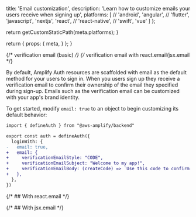 
  title: 'Email customization',
  description: 'Learn how to customize emails your users receive when signing up',
  platforms: [
    // 'android',
    'angular',
    // 'flutter',
    'javascript',
    'nextjs',
    'react',
    // 'react-native',
    // 'swift',
    'vue'
  ]
};

  return getCustomStaticPath(meta.platforms);
}

  return {
    props: {
      meta,
    }
  };
}

{/* verification email (basic) */}
{/* verification email with react.email/jsx.email */}

By default, Amplify Auth resources are scaffolded with email as the default method for your users to sign in. When you users sign up they receive a verification email to confirm their ownership of the email they specified during sign-up. Emails such as the verification email can be customized with your app's brand identity.

To get started, modify `email: true` to an object to begin customizing its default behavior:

```diff title="amplify/auth/resource.ts"
import { defineAuth } from "@aws-amplify/backend"

export const auth = defineAuth({
  loginWith: {
-   email: true, 
+   email: {
+     verificationEmailStyle: "CODE",
+     verificationEmailSubject: "Welcome to my app!",
+     verificationEmailBody: (createCode) => `Use this code to confirm your account: ${createCode()}`,
+   },
  },
})
```

{/* ## With react.email */}

{/* ## With jsx.email */}
